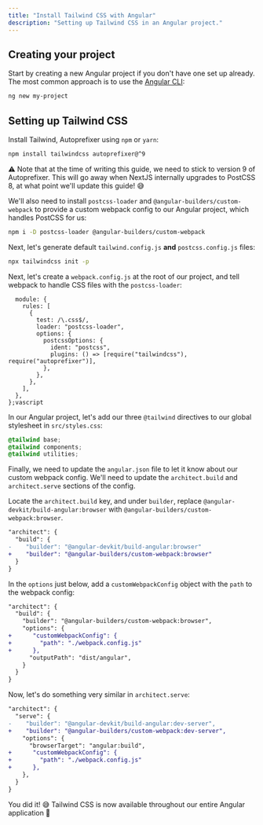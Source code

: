 ```yaml
---
title: "Install Tailwind CSS with Angular"
description: "Setting up Tailwind CSS in an Angular project."
---
```


## Creating your project

Start by creating a new Angular project if you don't have one set up already. The most common approach is to use the [Angular CLI](https://angular.io/guide/setup-local#install-the-angular-cli):

```sh
ng new my-project
```

## Setting up Tailwind CSS

Install Tailwind, Autoprefixer using `npm` or `yarn`:

```sh
npm install tailwindcss autoprefixer@^9
```

⚠️ Note that at the time of writing this guide, we need to stick to version 9 of Autoprefixer. This will go away when NextJS internally upgrades to PostCSS 8, at what point we'll update this guide! 😅

We'll also need to install `postcss-loader` and `@angular-builders/custom-webpack` to provide a custom webpack config to our Angular project, which handles PostCSS for us:

```sh
npm i -D postcss-loader @angular-builders/custom-webpack
```

Next, let's generate default `tailwind.config.js` **and** `postcss.config.js` files:

```sh
npx tailwindcss init -p
```

Next, let's create a `webpack.config.js` at the root of our project, and tell webpack to handle CSS files with the `postcss-loader`:

```jamodule.exports = {
  module: {
    rules: [
      {
        test: /\.css$/,
        loader: "postcss-loader",
        options: {
          postcssOptions: {
            ident: "postcss",
            plugins: () => [require("tailwindcss"), require("autoprefixer")],
          },
        },
      },
    ],
  },
};vascript

```

In our Angular project, let's add our three `@tailwind` directives to our global stylesheet in `src/styles.css`:

```css
@tailwind base;
@tailwind components;
@tailwind utilities;
```

Finally, we need to update the `angular.json` file to let it know about our custom webpack config. We'll need to update the `architect.build` and `architect.serve` sections of the config.

Locate the `architect.build` key, and under `builder`, replace `@angular-devkit/build-angular:browser` with `@angular-builders/custom-webpack:browser`.

```diff
"architect": {
  "build": {
-    "builder": "@angular-devkit/build-angular:browser"
+    "builder": "@angular-builders/custom-webpack:browser"
  }
}
```

In the `options` just below, add a `customWebpackConfig` object with the `path` to the webpack config:

```diff
"architect": {
  "build": {
    "builder": "@angular-builders/custom-webpack:browser",
    "options": {
+      "customWebpackConfig": {
+        "path": "./webpack.config.js"
+      },
      "outputPath": "dist/angular",
    }
  }
}
```

Now, let's do something very similar in `architect.serve`:

```diff
"architect": {
  "serve": {
-    "builder": "@angular-devkit/build-angular:dev-server",
+    "builder": "@angular-builders/custom-webpack:dev-server",
    "options": {
      "browserTarget": "angular:build",
+      "customWebpackConfig": {
+        "path": "./webpack.config.js"
+      },
    },
  }
}
```

You did it! 😅 Tailwind CSS is now available throughout our entire Angular application 🎉
